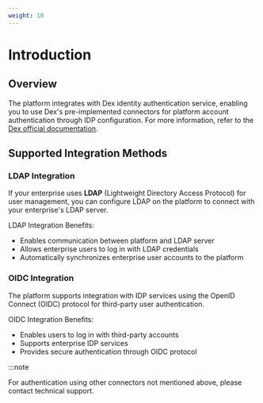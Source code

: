 ```yaml
---
weight: 10
---
```


# Introduction

## Overview

The platform integrates with Dex identity authentication service, enabling you to use Dex's pre-implemented connectors for platform account authentication through IDP configuration. For more information, refer to the [Dex official documentation](https://github.com/dexidp/dex).

## Supported Integration Methods

### LDAP Integration

If your enterprise uses **LDAP** (Lightweight Directory Access Protocol) for user management, you can configure LDAP on the platform to connect with your enterprise's LDAP server.

LDAP Integration Benefits:
- Enables communication between platform and LDAP server
- Allows enterprise users to log in with LDAP credentials
- Automatically synchronizes enterprise user accounts to the platform



### OIDC Integration

The platform supports integration with IDP services using the OpenID Connect (OIDC) protocol for third-party user authentication.

OIDC Integration Benefits:
- Enables users to log in with third-party accounts
- Supports enterprise IDP services
- Provides secure authentication through OIDC protocol



:::note

For authentication using other connectors not mentioned above, please contact technical support.

